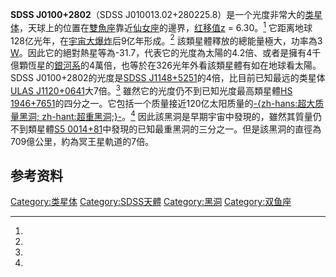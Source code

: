 {{sky|01|00|13.02|+|28|02|25|8}}
{{Quasar
| name = SDSS J0100+2802 <ref name="Wu"/>
| image = 
| caption=
| epoch =
| ra = {{RA|01|00|13.02}} 
| dec = {{DEC|+28|02|25.8}} 
| constellation name = [[双鱼座|双鱼座]]
| z = 6.30 <ref name="Wu"/>
| dist_ly =128亿[[光年|光年]]
| type = 
| appmag_v =
| size_v =
| notes =
| names = [[史隆數位巡天|SDSS]] J010013.02+280225.8
}}
'''SDSS J0100+2802'''（SDSS J010013.02+280225.8）是一个光度非常大的[[类星体|类星体]]，天球上的位置在[[雙魚座|雙魚座]]靠近[[仙女座|仙女座]]的邊界，[[红移值|红移值]]z = 6.30。<ref name="Wu"/> 它距离地球128亿光年，在[[宇宙大爆炸|宇宙大爆炸]]后9亿年形成。<ref name="sci-news"/> 該類星體釋放的總能量極大，功率為3{{e|41}} [[瓦特|W]]。因此它的絕對熱星等為-31.7，代表它的光度為太陽的4.2{{e|13}}倍、或者是擁有4千億顆恆星的[[銀河系|銀河系]]的4萬倍，也等於在326光年外看該類星體有如在地球看太陽。SDSS J0100+2802的光度是[[SDSS_J1148+5251|SDSS J1148+5251]]的4倍，比目前已知最远的类星体[[ULAS_J1120+0641|ULAS J1120+0641]]大7倍。<ref name="Wu"/> 雖然它的光度仍不到已知光度最高類星體[[HS_1946+7651|HS 1946+7651]]的四分之一。它包括一个质量接近120亿太阳质量的[[超重黑洞|-{zh-hans:超大质量黑洞; zh-hant:超重黑洞;}-]]。<ref name="Wu"/> 因此該黑洞是早期宇宙中發現的{{link-en|巨大質量黑洞列表|List of most massive black holes|質量最大黑洞}}，雖然其質量仍不到類星體[[S5_0014+81|S5 0014+81]]中發現的已知最重黑洞的三分之一。但是該黑洞的直徑為709億公里，約為冥王星軌道的7倍。

== 参考资料 ==
{{reflist|refs=
<ref name="Wu">{{Citation | last = Wu | first = X. | last2 = Wang | first2 = F. | last3 = Fan | first3 = X. | title = An ultraluminous quasar with a twelve-billion-solar-mass black hole at redshift 6.30 | journal = Nature | volume = 518 | pages = 512–515 | date = 25 February 2015 | url = http://www.nature.com/nature/journal/v518/n7540/full/nature14241.html | bibcode =  | doi = 10.1038/nature14241 | arxiv =  | accessdate = 2015-02-27 | archive-date = 2017-10-01 | archive-url = https://web.archive.org/web/20171001171630/http://www.nature.com/nature/journal/v518/n7540/full/nature14241.html | dead-url = no }}</ref>
<ref name="sci-news">{{cite web | title=Astronomers Discover Record-Breaking Quasar | work=Sci-News.com | url=http://www.sci-news.com/astronomy/science-sdss-j01002802-record-breaking-quasar-02539.html/ | date=2015-02-25 | accessdate=2015-02-27 | archive-date=2019-05-07 | archive-url=https://web.archive.org/web/20190507005345/http://www.sci-news.com/astronomy/science-sdss-j01002802-record-breaking-quasar-02539.html | dead-url=no }}</ref>
}}

{{DEFAULTSORT:SDSS J0100+2802}}
[[Category:类星体|Category:类星体]]
[[Category:SDSS天體|Category:SDSS天體]]
[[Category:黑洞|Category:黑洞]]
[[Category:双鱼座|Category:双鱼座]]